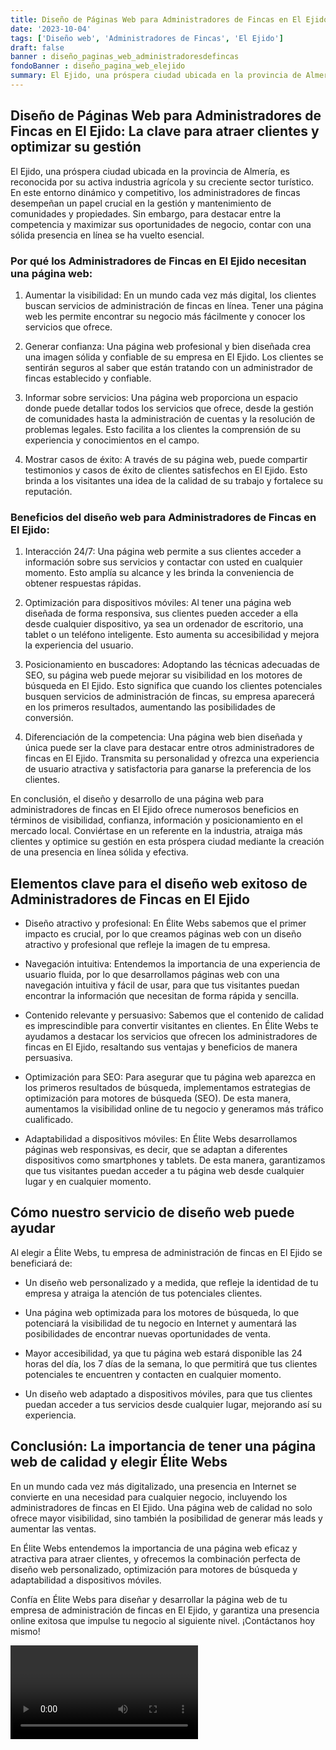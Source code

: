 ```yaml
---
title: Diseño de Páginas Web para Administradores de Fincas en El Ejido
date: '2023-10-04'
tags: ['Diseño web', 'Administradores de Fincas', 'El Ejido']
draft: false
banner : diseño_paginas_web_administradoresdefincas
fondoBanner : diseño_pagina_web_elejido
summary: El Ejido, una próspera ciudad ubicada en la provincia de Almería, es reconocida por su activa industria agrícola y su creciente sector turístico. En este entorno dinámico y competitivo, los administradores de fincas desempeñan un papel crucial en la gestión y mantenimiento de comunidades y propiedades. Sin embargo, para destacar entre la competencia y maximizar sus oportunidades de negocio, contar con una sólida presencia en línea se ha vuelto esencial.
---
```


## Diseño de Páginas Web para Administradores de Fincas en El Ejido: La clave para atraer clientes y optimizar su gestión

El Ejido, una próspera ciudad ubicada en la provincia de Almería, es reconocida por su activa industria agrícola y su creciente sector turístico. En este entorno dinámico y competitivo, los administradores de fincas desempeñan un papel crucial en la gestión y mantenimiento de comunidades y propiedades. Sin embargo, para destacar entre la competencia y maximizar sus oportunidades de negocio, contar con una sólida presencia en línea se ha vuelto esencial.

### Por qué los Administradores de Fincas en El Ejido necesitan una página web:

1. Aumentar la visibilidad: En un mundo cada vez más digital, los clientes buscan servicios de administración de fincas en línea. Tener una página web les permite encontrar su negocio más fácilmente y conocer los servicios que ofrece.

2. Generar confianza: Una página web profesional y bien diseñada crea una imagen sólida y confiable de su empresa en El Ejido. Los clientes se sentirán seguros al saber que están tratando con un administrador de fincas establecido y confiable.

3. Informar sobre servicios: Una página web proporciona un espacio donde puede detallar todos los servicios que ofrece, desde la gestión de comunidades hasta la administración de cuentas y la resolución de problemas legales. Esto facilita a los clientes la comprensión de su experiencia y conocimientos en el campo.

4. Mostrar casos de éxito: A través de su página web, puede compartir testimonios y casos de éxito de clientes satisfechos en El Ejido. Esto brinda a los visitantes una idea de la calidad de su trabajo y fortalece su reputación.

### Beneficios del diseño web para Administradores de Fincas en El Ejido:

1. Interacción 24/7: Una página web permite a sus clientes acceder a información sobre sus servicios y contactar con usted en cualquier momento. Esto amplía su alcance y les brinda la conveniencia de obtener respuestas rápidas.

2. Optimización para dispositivos móviles: Al tener una página web diseñada de forma responsiva, sus clientes pueden acceder a ella desde cualquier dispositivo, ya sea un ordenador de escritorio, una tablet o un teléfono inteligente. Esto aumenta su accesibilidad y mejora la experiencia del usuario.

3. Posicionamiento en buscadores: Adoptando las técnicas adecuadas de SEO, su página web puede mejorar su visibilidad en los motores de búsqueda en El Ejido. Esto significa que cuando los clientes potenciales busquen servicios de administración de fincas, su empresa aparecerá en los primeros resultados, aumentando las posibilidades de conversión.

4. Diferenciación de la competencia: Una página web bien diseñada y única puede ser la clave para destacar entre otros administradores de fincas en El Ejido. Transmita su personalidad y ofrezca una experiencia de usuario atractiva y satisfactoria para ganarse la preferencia de los clientes.

En conclusión, el diseño y desarrollo de una página web para administradores de fincas en El Ejido ofrece numerosos beneficios en términos de visibilidad, confianza, información y posicionamiento en el mercado local. Conviértase en un referente en la industria, atraiga más clientes y optimice su gestión en esta próspera ciudad mediante la creación de una presencia en línea sólida y efectiva.

<GifSeo />

<Cta />

## Elementos clave para el diseño web exitoso de Administradores de Fincas en El Ejido

- Diseño atractivo y profesional: En Élite Webs sabemos que el primer impacto es crucial, por lo que creamos páginas web con un diseño atractivo y profesional que refleje la imagen de tu empresa.

- Navegación intuitiva: Entendemos la importancia de una experiencia de usuario fluida, por lo que desarrollamos páginas web con una navegación intuitiva y fácil de usar, para que tus visitantes puedan encontrar la información que necesitan de forma rápida y sencilla.

- Contenido relevante y persuasivo: Sabemos que el contenido de calidad es imprescindible para convertir visitantes en clientes. En Élite Webs te ayudamos a destacar los servicios que ofrecen los administradores de fincas en El Ejido, resaltando sus ventajas y beneficios de manera persuasiva.

- Optimización para SEO: Para asegurar que tu página web aparezca en los primeros resultados de búsqueda, implementamos estrategias de optimización para motores de búsqueda (SEO). De esta manera, aumentamos la visibilidad online de tu negocio y generamos más tráfico cualificado.

- Adaptabilidad a dispositivos móviles: En Élite Webs desarrollamos páginas web responsivas, es decir, que se adaptan a diferentes dispositivos como smartphones y tablets. De esta manera, garantizamos que tus visitantes puedan acceder a tu página web desde cualquier lugar y en cualquier momento.

## Cómo nuestro servicio de diseño web puede ayudar

Al elegir a Élite Webs, tu empresa de administración de fincas en El Ejido se beneficiará de:

- Un diseño web personalizado y a medida, que refleje la identidad de tu empresa y atraiga la atención de tus potenciales clientes.

- Una página web optimizada para los motores de búsqueda, lo que potenciará la visibilidad de tu negocio en Internet y aumentará las posibilidades de encontrar nuevas oportunidades de venta.

- Mayor accesibilidad, ya que tu página web estará disponible las 24 horas del día, los 7 días de la semana, lo que permitirá que tus clientes potenciales te encuentren y contacten en cualquier momento.

- Un diseño web adaptado a dispositivos móviles, para que tus clientes puedan acceder a tus servicios desde cualquier lugar, mejorando así su experiencia.

## Conclusión: La importancia de tener una página web de calidad y elegir Élite Webs

En un mundo cada vez más digitalizado, una presencia en Internet se convierte en una necesidad para cualquier negocio, incluyendo los administradores de fincas en El Ejido. Una página web de calidad no solo ofrece mayor visibilidad, sino también la posibilidad de generar más leads y aumentar las ventas.

En Élite Webs entendemos la importancia de una página web eficaz y atractiva para atraer clientes, y ofrecemos la combinación perfecta de diseño web personalizado, optimización para motores de búsqueda y adaptabilidad a dispositivos móviles.

Confía en Élite Webs para diseñar y desarrollar la página web de tu empresa de administración de fincas en El Ejido, y garantiza una presencia online exitosa que impulse tu negocio al siguiente nivel. ¡Contáctanos hoy mismo!

<Video />

<CtaBot job='Administradores de Fincas' city='El Ejido'/>

<Gmaps query='El Ejido+españa+maps' />